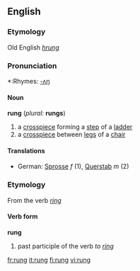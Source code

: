 ==English==
===Etymology===
Old English ''[[hrung]]''

===Pronunciation===
*:Rhymes: [[Rhymes:English:-ʌŋ|-ʌŋ]]

====Noun====
'''rung''' (''plural:'' '''rungs''')
# a [[crosspiece]] forming a [[step]] of a [[ladder]]
# a [[crosspiece]] between [[leg]]s of a [[chair]]
====Translations====
*German: [[Sprosse]] ''f'' (1), [[Querstab]] ''m'' (2)

===Etymology===
From the verb ''[[ring]]''
====Verb form====
'''rung'''

# past participle of the verb ''to [[ring]]''

[[fr:rung]]
[[it:rung]]
[[fi:rung]]
[[vi:rung]]